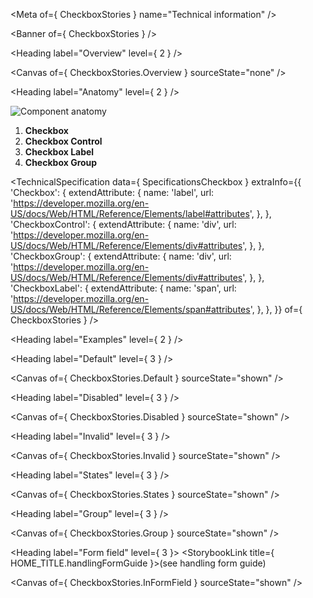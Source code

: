 
<Meta of={ CheckboxStories } name="Technical information" />

<Banner of={ CheckboxStories } />

<Heading label="Overview" level={ 2 } />

<Canvas of={ CheckboxStories.Overview } sourceState="none" />

<Heading label="Anatomy" level={ 2 } />

![Component anatomy](components/checkbox/anatomy-tech.png "Component anatomy")

1. **Checkbox**
2. **Checkbox Control**
3. **Checkbox Label**
4. **Checkbox Group**

<TechnicalSpecification
  data={ SpecificationsCheckbox }
  extraInfo={{
    'Checkbox': {
      extendAttribute: {
        name: 'label',
        url: 'https://developer.mozilla.org/en-US/docs/Web/HTML/Reference/Elements/label#attributes',
      },
    },
    'CheckboxControl': {
      extendAttribute: {
        name: 'div',
        url: 'https://developer.mozilla.org/en-US/docs/Web/HTML/Reference/Elements/div#attributes',
      },
    },
    'CheckboxGroup': {
      extendAttribute: {
        name: 'div',
        url: 'https://developer.mozilla.org/en-US/docs/Web/HTML/Reference/Elements/div#attributes',
      },
    },
    'CheckboxLabel': {
      extendAttribute: {
        name: 'span',
        url: 'https://developer.mozilla.org/en-US/docs/Web/HTML/Reference/Elements/span#attributes',
      },
    },
  }}
  of={ CheckboxStories } />

<Heading label="Examples" level={ 2 } />

<Heading label="Default" level={ 3 } />

<Canvas of={ CheckboxStories.Default } sourceState="shown" />

<Heading label="Disabled" level={ 3 } />

<Canvas of={ CheckboxStories.Disabled } sourceState="shown" />

<Heading label="Invalid" level={ 3 } />

<Canvas of={ CheckboxStories.Invalid } sourceState="shown" />

<Heading label="States" level={ 3 } />

<Canvas of={ CheckboxStories.States } sourceState="shown" />

<Heading label="Group" level={ 3 } />

<Canvas of={ CheckboxStories.Group } sourceState="shown" />

<Heading label="Form field" level={ 3 }>
  <StorybookLink title={ HOME_TITLE.handlingFormGuide }>(see handling form guide)</StorybookLink>
</Heading>

<Canvas of={ CheckboxStories.InFormField } sourceState="shown" />
